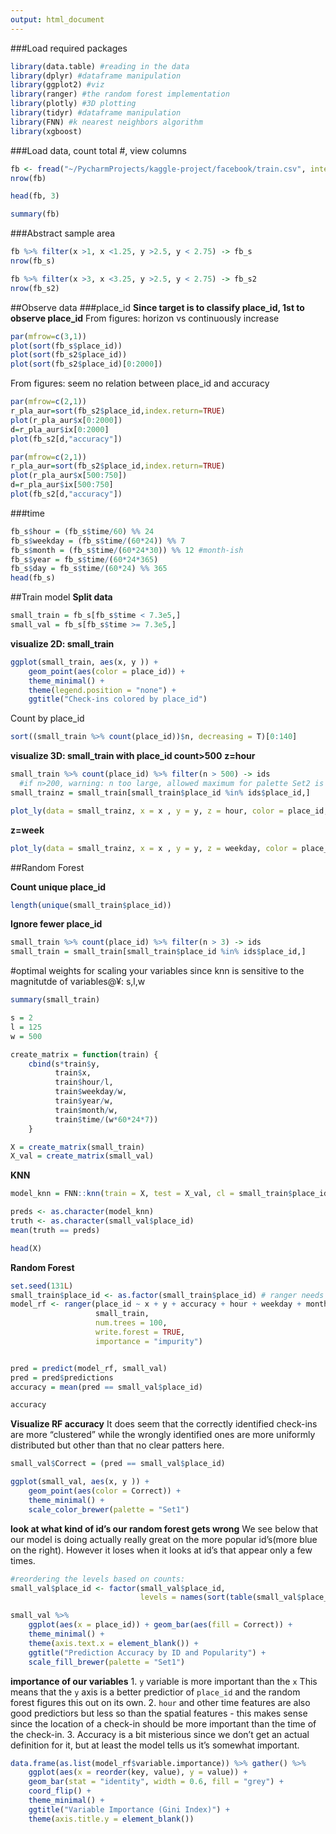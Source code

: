 ```yaml
---
output: html_document
---
```


###Load required packages
```r
library(data.table) #reading in the data
library(dplyr) #dataframe manipulation
library(ggplot2) #viz
library(ranger) #the random forest implementation
library(plotly) #3D plotting
library(tidyr) #dataframe manipulation
library(FNN) #k nearest neighbors algorithm
library(xgboost)
```

###Load data, count total #, view columns
```r
fb <- fread("~/PycharmProjects/kaggle-project/facebook/train.csv", integer64 = "character", showProgress = FALSE)
nrow(fb)
```

```r
head(fb, 3)
```

```r
summary(fb)
```


###Abstract sample area
```r
fb %>% filter(x >1, x <1.25, y >2.5, y < 2.75) -> fb_s
nrow(fb_s)  
```

```r
fb %>% filter(x >3, x <3.25, y >2.5, y < 2.75) -> fb_s2
nrow(fb_s2)  
```

##Observe data
###place_id
**Since target is to classify place_id, 1st to observe place_id**
From figures: horizon vs continuously increase
```r
par(mfrow=c(3,1))
plot(sort(fb_s$place_id))
plot(sort(fb_s2$place_id))
plot(sort(fb_s2$place_id)[0:2000])
```

From figures: seem no relation between place_id and accuracy
```r
par(mfrow=c(2,1))
r_pla_aur=sort(fb_s2$place_id,index.return=TRUE)
plot(r_pla_aur$x[0:2000])
d=r_pla_aur$ix[0:2000]
plot(fb_s2[d,"accuracy"])
```

```r
par(mfrow=c(2,1))
r_pla_aur=sort(fb_s2$place_id,index.return=TRUE)
plot(r_pla_aur$x[500:750])
d=r_pla_aur$ix[500:750]
plot(fb_s2[d,"accuracy"])
```


###time
```r
fb_s$hour = (fb_s$time/60) %% 24
fb_s$weekday = (fb_s$time/(60*24)) %% 7
fb_s$month = (fb_s$time/(60*24*30)) %% 12 #month-ish
fb_s$year = fb_s$time/(60*24*365)
fb_s$day = fb_s$time/(60*24) %% 365
head(fb_s)
```

##Train model
**Split data**
```r
small_train = fb_s[fb_s$time < 7.3e5,]
small_val = fb_s[fb_s$time >= 7.3e5,] 
```

**visualize 2D: small_train**
```r
ggplot(small_train, aes(x, y )) +
    geom_point(aes(color = place_id)) + 
    theme_minimal() +
    theme(legend.position = "none") +
    ggtitle("Check-ins colored by place_id")
```

Count by place_id
```r
sort((small_train %>% count(place_id))$n, decreasing = T)[0:140]
```

**visualize 3D: small_train with place_id count>500**
**z=hour**
```r
small_train %>% count(place_id) %>% filter(n > 500) -> ids
  #if n>200, warning: n too large, allowed maximum for palette Set2 is 8
small_trainz = small_train[small_train$place_id %in% ids$place_id,]

plot_ly(data = small_trainz, x = x , y = y, z = hour, color = place_id,  type = "scatter3d", mode = "markers", marker=list(size= 5)) %>% layout(title = "Place_id's by position and Time of Day")
```

**z=week**
```r
plot_ly(data = small_trainz, x = x , y = y, z = weekday, color = place_id,  type = "scatter3d", mode = "markers", marker=list(size= 5)) %>% layout(title = "Place_id's by position and Day of Week")

```


##Random Forest

**Count unique place_id**
```r
length(unique(small_train$place_id))
```

**Ignore fewer place_id**
```r
small_train %>% count(place_id) %>% filter(n > 3) -> ids
small_train = small_train[small_train$place_id %in% ids$place_id,]
```

#optimal weights for scaling your variables since knn is sensitive to the magnitutde of variables@¥: s,l,w
```r
summary(small_train)
```

```r
s = 2
l = 125
w = 500

create_matrix = function(train) {
    cbind(s*train$y,
          train$x,
          train$hour/l,
          train$weekday/w,
          train$year/w,
          train$month/w,
          train$time/(w*60*24*7))
    }

X = create_matrix(small_train)
X_val = create_matrix(small_val)

```

**KNN**
```r
model_knn = FNN::knn(train = X, test = X_val, cl = small_train$place_id, k = 15)

preds <- as.character(model_knn)
truth <- as.character(small_val$place_id)
mean(truth == preds)
```

```r
head(X)
```


**Random Forest**
```r
set.seed(131L)
small_train$place_id <- as.factor(small_train$place_id) # ranger needs factors for classification
model_rf <- ranger(place_id ~ x + y + accuracy + hour + weekday + month + year,
                   small_train,
                   num.trees = 100,
                   write.forest = TRUE,
                   importance = "impurity")


pred = predict(model_rf, small_val)
pred = pred$predictions
accuracy = mean(pred == small_val$place_id) 

accuracy
```

**Visualize RF accuracy**
It does seem that the correctly identified check-ins are more "clustered" while the wrongly identified ones are more uniformly distributed but other than that no clear patters here.
```r
small_val$Correct = (pred == small_val$place_id)

ggplot(small_val, aes(x, y )) +
    geom_point(aes(color = Correct)) + 
    theme_minimal() +
    scale_color_brewer(palette = "Set1")
```

**look at what kind of id's our random forest gets wrong**
We see below that our model is doing actually really great on the more popular id's(more blue on the right). However it loses when it looks at id's that appear only a few times. 
```r
#reordering the levels based on counts:
small_val$place_id <- factor(small_val$place_id,
                             levels = names(sort(table(small_val$place_id), decreasing = TRUE)))

small_val %>% 
    ggplot(aes(x = place_id)) + geom_bar(aes(fill = Correct)) + 
    theme_minimal() +
    theme(axis.text.x = element_blank()) +
    ggtitle("Prediction Accuracy by ID and Popularity") +
    scale_fill_brewer(palette = "Set1")
```

**importance of our variables**
1. `y` variable is more important than the `x`
This means that the `y` axis is a better predictior of `place_id` and the random forest figures this out on its own. 
2. `hour` and other time features are also good predictiors but less so than the spatial features - this makes sense since the location of a check-in should be more important than the time of the check-in.
3. Accuracy is a bit misterious since we don't get an actual definition for it, but at least the model tells us it's somewhat important.
```r
data.frame(as.list(model_rf$variable.importance)) %>% gather() %>% 
    ggplot(aes(x = reorder(key, value), y = value)) +
    geom_bar(stat = "identity", width = 0.6, fill = "grey") +
    coord_flip() +
    theme_minimal() +
    ggtitle("Variable Importance (Gini Index)") +
    theme(axis.title.y = element_blank()) 

```





